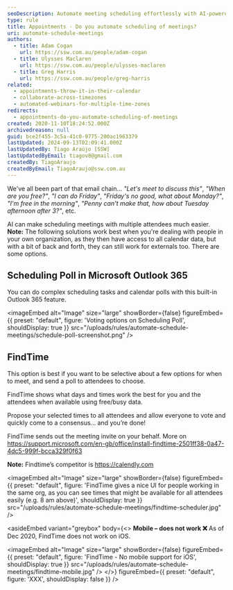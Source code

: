 ```yaml
---
seoDescription: Automate meeting scheduling effortlessly with AI-powered solutions like Outlook 365's Scheduling Poll and FindTime for faster, stress-free coordination
type: rule
title: Appointments - Do you automate scheduling of meetings?
uri: automate-schedule-meetings
authors:
  - title: Adam Cogan
    url: https://ssw.com.au/people/adam-cogan
  - title: Ulysses Maclaren
    url: https://ssw.com.au/people/ulysses-maclaren
  - title: Greg Harris
    url: https://ssw.com.au/people/greg-harris
related:
  - appointments-throw-it-in-their-calendar
  - collaborate-across-timezones
  - automated-webinars-for-multiple-time-zones
redirects:
  - appointments-do-you-automate-scheduling-of-meetings
created: 2020-11-10T18:24:52.000Z
archivedreason: null
guid: bce2f455-3c5a-41c0-9775-200ac1963379
lastUpdated: 2024-09-13T02:09:41.000Z
lastUpdatedBy: Tiago Araújo [SSW]
lastUpdatedByEmail: tiagov8@gmail.com
createdBy: TiagoAraujo
createdByEmail: TiagoAraujo@ssw.com.au
---
```


We've all been part of that email chain... _"Let's meet to discuss this"_, _"When are you free?"_, _"I can do Friday"_, _"Friday's no good, what about Monday?"_, _"I'm free in the morning"_, _"Penny can't make that, how about Tuesday afternoon after 3?"_, etc.

AI can make scheduling meetings with multiple attendees much easier.
**Note:** The following solutions work best when you're dealing with people in your own organization, as they then have access to all calendar data, but with a bit of back and forth, they can still work for externals too. There are some options.

## Scheduling Poll in Microsoft Outlook 365

You can do complex scheduling tasks and calendar polls with this built-in Outlook 365 feature.

<youtubeEmbed url="https://www.youtube.com/embed/bMmOjJrlqPA" description="Video: How to use Scheduling Poll in Microsoft Outlook 365 📆 (3 min)" />


<imageEmbed
  alt="Image"
  size="large"
  showBorder={false}
  figureEmbed={{
    preset: "default",
    figure: 'Voting options on Scheduling Poll',
    shouldDisplay: true
  }}
  src="/uploads/rules/automate-schedule-meetings/schedule-poll-screenshot.png"
/>

## FindTime

This option is best if you want to be selective about a few options for when to meet, and send a poll to attendees to choose.

FindTime shows what days and times work the best for you and the attendees when available using free/busy data.

Propose your selected times to all attendees and allow everyone to vote and quickly come to a consensus... and you’re done!

FindTime sends out the meeting invite on your behalf. More on <https://support.microsoft.com/en-gb/office/install-findtime-2501ff38-0a47-4dc5-999f-bcca329f0f63>

**Note:** Findtime’s competitor is <https://calendly.com>


<imageEmbed
  alt="Image"
  size="large"
  showBorder={false}
  figureEmbed={{
    preset: "default",
    figure: 'FindTime gives a nice UI for people working in the same org, as you can see times that might be available for all attendees easily (e.g. 8 am above)',
    shouldDisplay: true
  }}
  src="/uploads/rules/automate-schedule-meetings/findtime-scheduler.jpg"
/>

<asideEmbed
  variant="greybox"
  body={<>
    **Mobile – does not work ❌**
As of Dec 2020, FindTime does not work on iOS.


<imageEmbed
  alt="Image"
  size="large"
  showBorder={false}
  figureEmbed={{
    preset: "default",
    figure: 'FindTime - No mobile support for iOS',
    shouldDisplay: true
  }}
  src="/uploads/rules/automate-schedule-meetings/findtime-mobile.jpg"
/>
  </>}
  figureEmbed={{
    preset: "default",
    figure: 'XXX',
    shouldDisplay: false
  }}
/>
